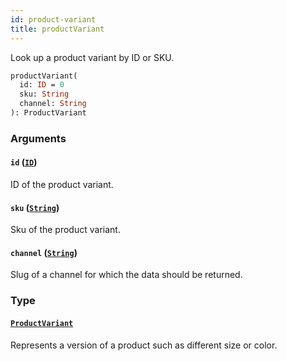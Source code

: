 ```yaml
---
id: product-variant
title: productVariant
---
```


Look up a product variant by ID or SKU.

```graphql
productVariant(
  id: ID = 0
  sku: String
  channel: String
): ProductVariant

```

### Arguments

#### `id` ([`ID`](/developer/api-reference/scalars/id.mdx))

ID of the product variant.

#### `sku` ([`String`](/developer/api-reference/scalars/string.mdx))

Sku of the product variant.

#### `channel` ([`String`](/developer/api-reference/scalars/string.mdx))

Slug of a channel for which the data should be returned.

### Type

#### [`ProductVariant`](/developer/api-reference/objects/product-variant.mdx)

Represents a version of a product such as different size or color.
